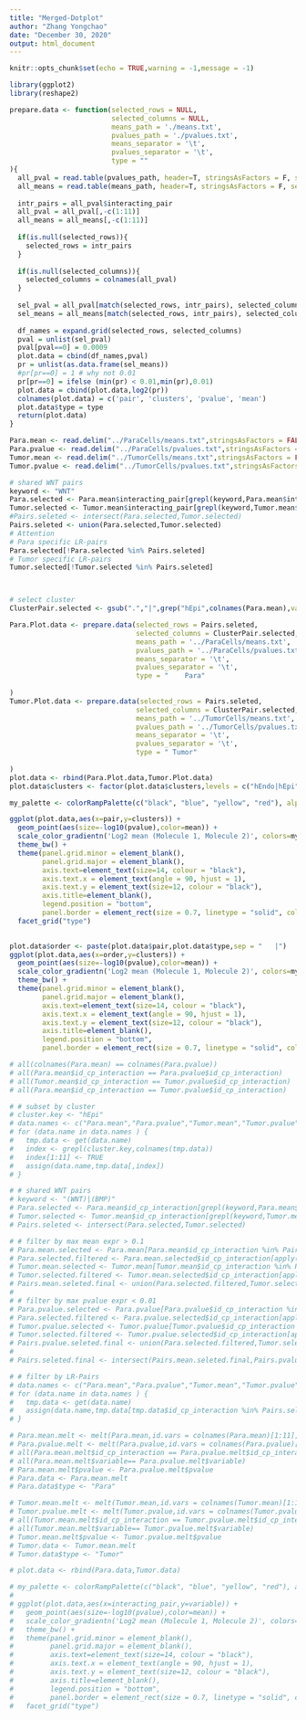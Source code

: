 ```yaml
---
title: "Merged-Dotplot"
author: "Zhang Yongchao"
date: "December 30, 2020"
output: html_document
---
```


```r
knitr::opts_chunk$set(echo = TRUE,warning = -1,message = -1)
```
```r
library(ggplot2)
library(reshape2)
```


```r
prepare.data <- function(selected_rows = NULL,
                         selected_columns = NULL,
                         means_path = './means.txt',
                         pvalues_path = './pvalues.txt',
                         means_separator = '\t',
                         pvalues_separator = '\t',
                         type = ""
){
  all_pval = read.table(pvalues_path, header=T, stringsAsFactors = F, sep=means_separator, comment.char = '', check.names=F)
  all_means = read.table(means_path, header=T, stringsAsFactors = F, sep=pvalues_separator, comment.char = '', check.names=F)
  
  intr_pairs = all_pval$interacting_pair
  all_pval = all_pval[,-c(1:11)]
  all_means = all_means[,-c(1:11)]
  
  if(is.null(selected_rows)){
    selected_rows = intr_pairs
  }
  
  if(is.null(selected_columns)){
    selected_columns = colnames(all_pval)
  }
  
  sel_pval = all_pval[match(selected_rows, intr_pairs), selected_columns]
  sel_means = all_means[match(selected_rows, intr_pairs), selected_columns]
  
  df_names = expand.grid(selected_rows, selected_columns)
  pval = unlist(sel_pval)
  pval[pval==0] = 0.0009
  plot.data = cbind(df_names,pval)
  pr = unlist(as.data.frame(sel_means))
  #pr[pr==0] = 1 # why not 0.01
  pr[pr==0] = ifelse (min(pr) < 0.01,min(pr),0.01) 
  plot.data = cbind(plot.data,log2(pr))
  colnames(plot.data) = c('pair', 'clusters', 'pvalue', 'mean')
  plot.data$type = type
  return(plot.data)
}
```



```r
Para.mean <- read.delim("../ParaCells/means.txt",stringsAsFactors = FALSE)
Para.pvalue <- read.delim("../ParaCells/pvalues.txt",stringsAsFactors = FALSE)
Tumor.mean <- read.delim("../TumorCells/means.txt",stringsAsFactors = FALSE)
Tumor.pvalue <- read.delim("../TumorCells/pvalues.txt",stringsAsFactors = FALSE)
```

```r
# shared WNT pairs
keyword <- "WNT"
Para.selected <- Para.mean$interacting_pair[grepl(keyword,Para.mean$interacting_pair)]
Tumor.selected <- Tumor.mean$interacting_pair[grepl(keyword,Tumor.mean$interacting_pair)]
#Pairs.seleted <- intersect(Para.selected,Tumor.selected)
Pairs.seleted <- union(Para.selected,Tumor.selected)
# Attention
# Para specific LR-pairs
Para.selected[!Para.selected %in% Pairs.seleted]
# Tumor specific LR-pairs
Tumor.selected[!Tumor.selected %in% Pairs.seleted]



# select cluster
ClusterPair.selected <- gsub(".","|",grep("hEpi",colnames(Para.mean),value = TRUE),fixed = TRUE)
```

```r
Para.Plot.data <- prepare.data(selected_rows = Pairs.seleted,
                               selected_columns = ClusterPair.selected,
                               means_path = '../ParaCells/means.txt',
                               pvalues_path = '../ParaCells/pvalues.txt',
                               means_separator = '\t',
                               pvalues_separator = '\t',
                               type = "    Para"
                    
)
Tumor.Plot.data <- prepare.data(selected_rows = Pairs.seleted,
                               selected_columns = ClusterPair.selected,
                               means_path = '../TumorCells/means.txt',
                               pvalues_path = '../TumorCells/pvalues.txt',
                               means_separator = '\t',
                               pvalues_separator = '\t',
                               type = " Tumor"
                    
)
plot.data <- rbind(Para.Plot.data,Tumor.Plot.data)
plot.data$clusters <- factor(plot.data$clusters,levels = c("hEndo|hEpi","hFibro|hEpi","hGlial|hEpi","hImmune|hEpi","hPeri|hEpi","hEpi|hEpi","hEpi|hEndo","hEpi|hFibro","hEpi|hGlial", "hEpi|hImmune","hEpi|hPeri"))
```

```r
my_palette <- colorRampPalette(c("black", "blue", "yellow", "red"), alpha=TRUE)(n=399)

ggplot(plot.data,aes(x=pair,y=clusters)) +
  geom_point(aes(size=-log10(pvalue),color=mean)) +
  scale_color_gradientn('Log2 mean (Molecule 1, Molecule 2)', colors=my_palette) +
  theme_bw() +
  theme(panel.grid.minor = element_blank(),
        panel.grid.major = element_blank(),
        axis.text=element_text(size=14, colour = "black"),
        axis.text.x = element_text(angle = 90, hjust = 1),
        axis.text.y = element_text(size=12, colour = "black"),
        axis.title=element_blank(),
        legend.position = "bottom",
        panel.border = element_rect(size = 0.7, linetype = "solid", colour = "black")) +
  facet_grid("type")
    
```


```r
plot.data$order <- paste(plot.data$pair,plot.data$type,sep = "   |")
ggplot(plot.data,aes(x=order,y=clusters)) +
  geom_point(aes(size=-log10(pvalue),color=mean)) +
  scale_color_gradientn('Log2 mean (Molecule 1, Molecule 2)', colors=my_palette) +
  theme_bw() +
  theme(panel.grid.minor = element_blank(),
        panel.grid.major = element_blank(),
        axis.text=element_text(size=14, colour = "black"),
        axis.text.x = element_text(angle = 90, hjust = 1),
        axis.text.y = element_text(size=12, colour = "black"),
        axis.title=element_blank(),
        legend.position = "bottom",
        panel.border = element_rect(size = 0.7, linetype = "solid", colour = "black"))
```














```r
# all(colnames(Para.mean) == colnames(Para.pvalue))
# all(Para.mean$id_cp_interaction == Para.pvalue$id_cp_interaction)
# all(Tumor.mean$id_cp_interaction == Tumor.pvalue$id_cp_interaction)
# all(Para.mean$id_cp_interaction == Tumor.pvalue$id_cp_interaction)
```

```r
# # subset by cluster
# cluster.key <- "hEpi"
# data.names <- c("Para.mean","Para.pvalue","Tumor.mean","Tumor.pvalue")
# for (data.name in data.names ) {
#   tmp.data <- get(data.name)
#   index <- grepl(cluster.key,colnames(tmp.data))
#   index[1:11] <- TRUE
#   assign(data.name,tmp.data[,index])
# }
```


```r
# # shared WNT pairs
# keyword <- "(WNT)|(BMP)"
# Para.selected <- Para.mean$id_cp_interaction[grepl(keyword,Para.mean$interacting_pair)]
# Tumor.selected <- Tumor.mean$id_cp_interaction[grepl(keyword,Tumor.mean$interacting_pair)]
# Pairs.seleted <- intersect(Para.selected,Tumor.selected)

# # filter by max mean expr > 0.1
# Para.mean.selected <- Para.mean[Para.mean$id_cp_interaction %in% Pairs.seleted,]
# Para.selected.filtered <- Para.mean.selected$id_cp_interaction[apply(Para.mean.selected[,12:length(colnames(Para.mean.selected))],1,max) > 0.1]
# Tumor.mean.selected <- Tumor.mean[Tumor.mean$id_cp_interaction %in% Pairs.seleted,]
# Tumor.selected.filtered <- Tumor.mean.selected$id_cp_interaction[apply(Tumor.mean.selected[,12:length(colnames(Tumor.mean.selected))],1,max) > 0.1]
# Pairs.mean.seleted.final <- union(Para.selected.filtered,Tumor.selected.filtered)
# 
# # filter by max pvalue expr < 0.01
# Para.pvalue.selected <- Para.pvalue[Para.pvalue$id_cp_interaction %in% Pairs.seleted,]
# Para.selected.filtered <- Para.pvalue.selected$id_cp_interaction[apply(Para.pvalue.selected[,12:length(colnames(Para.pvalue.selected))],1,min) < 0.01]
# Tumor.pvalue.selected <- Tumor.pvalue[Tumor.pvalue$id_cp_interaction %in% Pairs.seleted,]
# Tumor.selected.filtered <- Tumor.pvalue.selected$id_cp_interaction[apply(Tumor.pvalue.selected[,12:length(colnames(Tumor.pvalue.selected))],1,min) < 0.01]
# Pairs.pvalue.seleted.final <- union(Para.selected.filtered,Tumor.selected.filtered)
# 
# Pairs.seleted.final <- intersect(Pairs.mean.seleted.final,Pairs.pvalue.seleted.final)
```

```r
# # filter by LR-Pairs
# data.names <- c("Para.mean","Para.pvalue","Tumor.mean","Tumor.pvalue")
# for (data.name in data.names ) {
#   tmp.data <- get(data.name)
#   assign(data.name,tmp.data[tmp.data$id_cp_interaction %in% Pairs.seleted.final,])
# }
```

```r
# Para.mean.melt <- melt(Para.mean,id.vars = colnames(Para.mean)[1:11],value.name = "mean")
# Para.pvalue.melt <- melt(Para.pvalue,id.vars = colnames(Para.pvalue)[1:11],value.name = "pvalue")
# all(Para.mean.melt$id_cp_interaction == Para.pvalue.melt$id_cp_interaction)
# all(Para.mean.melt$variable== Para.pvalue.melt$variable)
# Para.mean.melt$pvalue <- Para.pvalue.melt$pvalue
# Para.data <- Para.mean.melt
# Para.data$type <- "Para"
```
```r
# Tumor.mean.melt <- melt(Tumor.mean,id.vars = colnames(Tumor.mean)[1:11],value.name = "mean")
# Tumor.pvalue.melt <- melt(Tumor.pvalue,id.vars = colnames(Tumor.pvalue)[1:11],value.name = "pvalue")
# all(Tumor.mean.melt$id_cp_interaction == Tumor.pvalue.melt$id_cp_interaction)
# all(Tumor.mean.melt$variable== Tumor.pvalue.melt$variable)
# Tumor.mean.melt$pvalue <- Tumor.pvalue.melt$pvalue
# Tumor.data <- Tumor.mean.melt
# Tumor.data$type <- "Tumor"
```
```r
# plot.data <- rbind(Para.data,Tumor.data)
```


```r
# my_palette <- colorRampPalette(c("black", "blue", "yellow", "red"), alpha=TRUE)(n=399)
# 
# ggplot(plot.data,aes(x=interacting_pair,y=variable)) +
#   geom_point(aes(size=-log10(pvalue),color=mean)) +
#   scale_color_gradientn('Log2 mean (Molecule 1, Molecule 2)', colors=my_palette) +
#   theme_bw() +
#   theme(panel.grid.minor = element_blank(),
#         panel.grid.major = element_blank(),
#         axis.text=element_text(size=14, colour = "black"),
#         axis.text.x = element_text(angle = 90, hjust = 1),
#         axis.text.y = element_text(size=12, colour = "black"),
#         axis.title=element_blank(),
#         legend.position = "bottom",
#         panel.border = element_rect(size = 0.7, linetype = "solid", colour = "black")) +
#   facet_grid("type")
    
```

